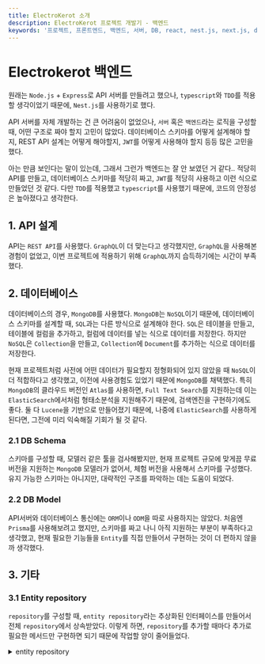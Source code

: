 ```yaml
---
title: ElectroKerot 소개
description: ElectroKerot 프로젝트 개발기 - 백엔드
keywords: '프로젝트, 프론트엔드, 백엔드, 서버, DB, react, nest.js, next.js, docker, 크롤링, 스크래핑, 포트폴리오'
---
```



# Electrokerot 백엔드

원래는 `Node.js` + `Express`로 API 서버를 만들려고 했으나, `typescript`와 `TDD`를 적용할
생각이었기 때문에, `Nest.js`를 사용하기로 했다.

API 서버를 자체 개발하는 건 큰 어려움이 없었으나, `서버` 혹은 `백엔드`라는 로직을 구성할 때,
어떤 구조로 짜야 할지 고민이 많았다. 데이터베이스 스키마를 어떻게 설계해야 할지, REST API 설계는
어떻게 해야할지, `JWT`를 어떻게 사용해야 할지 등등 많은 고민을 했다.

아는 만큼 보인다는 말이 있는데, 그래서 그런가 백엔드는 잘 안 보였던 거 같다.. 적당히
API를 만들고, 데이터베이스 스키마를 적당히 짜고, `JWT`를 적당히 사용하고 이런 식으로
만들었던 것 같다. 다만 `TDD`를 적용했고 `typescript`를 사용했기 때문에, 코드의 안정성은
높아졌다고 생각한다.

## 1. API 설계

API는 `REST API`를 사용했다. `GraphQL`이 더 맞는다고 생각했지만, `GraphQL`을 사용해본 경험이
없었고, 이번 프로젝트에 적용하기 위해 `GraphQL`까지 습득하기에는 시간이 부족했다.

## 2. 데이터베이스

데이터베이스의 경우, `MongoDB`를 사용했다. `MongoDB`는 `NoSQL`이기 때문에, 데이터베이스 스키마를
설계할 때, `SQL`과는 다른 방식으로 설계해야 한다. `SQL`은 테이블을 만들고, 테이블에 컬럼을
추가하고, 컬럼에 데이터를 넣는 식으로 데이터를 저장한다. 하지만 `NoSQL`은 `Collection`을
만들고, `Collection`에 `Document`를 추가하는 식으로 데이터를 저장한다.

현재 프로젝트처럼 사전에 어떤 데이터가 필요할지 정형화되어 있지
않았을 때 `NoSQL`이 더 적합하다고 생각했고, 이전에 사용경험도 있었기 때문에
`MongoDB`를 채택했다. 특히 `MongoDB`의 클라우드 버전인 `Atlas`를 사용하면, `Full Text Search`를
지원하는데 이는 `ElasticSearch`에서처럼 형태소분석을 지원해주기 때문에, 검색엔진을
구현하기에도 좋다. 둘 다 `Lucene`을 기반으로 만들어졌기 때문에, 나중에 `ElasticSearch`를
사용하게 된다면, 그전에 미리 익숙해질 기회가 될 것 같다.

### 2.1 DB Schema

스키마를 구성할 때, 모델러 같은 툴을 검사해봤지만, 현재 프로젝트 규모에 맞게끔
무료 버전을 지원하는 `MongoDB` 모델러가 없어서, 체험 버전을 사용해서 스키마를 구성했다.
유지 가능한 스키마는 아니지만, 대략적인 구조를 파악하는 데는 도움이 되었다.


<Screenshot alt="db schema" src={DbSchemaScreenshot} caption="db schema" />

### 2.2 DB Model

API서버와 데이터베이스 통신에는 `ORM`이나 `ODM`을 따로 사용하지는 않았다. 처음엔
`Prisma`를 사용해보려고 했지만, 스키마를 짜고 나니 아직 지원하는 부분이
부족하다고 생각했고, 현재 필요한 기능들을 `Entity`를 직접 만들어서 구현하는 것이
더 편하지 않을까 생각했다.

## 3. 기타

### 3.1 Entity repository

`repository`를 구성할 때, `entity repository`라는 추상화된 인터페이스를 만들어서
전체 `repository`에서 상속받았다. 이렇게 하면, `repository`를 추가할 때마다
추가로 필요한 메서드만 구현하면 되기 때문에 작업할 양이 줄어들었다.

<details>
<summary>entity repository</summary>

```ts entity.repository.ts
abstract class EntityRepository<T> {
  protected readonly collection: Collection
  protected readonly classConstructor: ClassConstructor<T>

  constructor(
    db: Db,
    collectionName: CollectionName,
    classConstructor: ClassConstructor<T>
  ) {
    this.collection = db.collection(collectionName)
    this.classConstructor = classConstructor
  }

  protected async create(entity: Partial<T>) {
    return (await this.collection.insertOne(entity)).insertedId
  }

  protected async find(filter: Filter<Partial<T>>) {
    return plainToInstance(
      this.classConstructor,
      this.collection.find<T>(filter).toArray()
    )
  }

  protected async findById(_id: ObjectId) {
    return plainToInstance(
      this.classConstructor,
      await this.collection.findOne<T>({ _id })
    )
  }

  protected async findOne(filter: Filter<Partial<T>>) {
    return plainToInstance(
      this.classConstructor,
      await this.collection.findOne<T>(filter)
    )
  }

  protected async findMany(filter: Filter<Partial<T>>) {
    return plainToInstance(
      this.classConstructor,
      await this.collection.find<T>(filter).toArray()
    )
  }

  protected async updateById(_id: ObjectId, entity: Partial<T>) {
    return (await this.collection.updateOne({ _id }, { $set: entity }))
      .modifiedCount
  }

  protected async updateOne(filter: Filter<Partial<T>>, entity: Partial<T>) {
    return (await this.collection.updateOne(filter, { $set: entity }))
      .modifiedCount
  }

  protected async updateMany(filter: Filter<Partial<T>>, entity: Partial<T>) {
    return (await this.collection.updateMany(filter, { $set: entity }))
      .modifiedCount
  }

  protected async deleteOne(filter: Filter<Partial<T>>) {
    return (await this.collection.deleteOne(filter)).deletedCount
  }

  protected async countDocuments(filter: Filter<Partial<T>>) {
    return await this.collection.countDocuments(filter)
  }

  protected async aggregate(pipeline: any[]) {
    return plainToInstance(
      this.classConstructor,
      await this.collection.aggregate<T>(pipeline).toArray()
    )
  }
}
```

</details>

